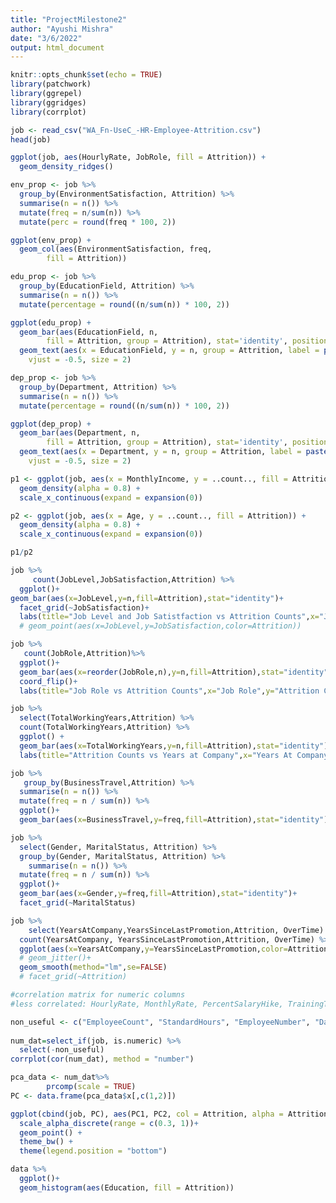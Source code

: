 ```yaml
---
title: "ProjectMilestone2"
author: "Ayushi Mishra"
date: "3/6/2022"
output: html_document
---
```


```r
knitr::opts_chunk$set(echo = TRUE)
library(patchwork)
library(ggrepel)
library(ggridges)
library(corrplot)
```



```r
job <- read_csv("WA_Fn-UseC_-HR-Employee-Attrition.csv")
head(job)
```


```r
ggplot(job, aes(HourlyRate, JobRole, fill = Attrition)) +
  geom_density_ridges()  
```




```r
env_prop <- job %>%
  group_by(EnvironmentSatisfaction, Attrition) %>%
  summarise(n = n()) %>%
  mutate(freq = n/sum(n)) %>%
  mutate(perc = round(freq * 100, 2))

ggplot(env_prop) +
  geom_col(aes(EnvironmentSatisfaction, freq, 
        fill = Attrition)) 
```


```r
edu_prop <- job %>%
  group_by(EducationField, Attrition) %>%
  summarise(n = n()) %>%
  mutate(percentage = round((n/sum(n)) * 100, 2))

ggplot(edu_prop) +
  geom_bar(aes(EducationField, n, 
        fill = Attrition, group = Attrition), stat='identity', position = 'dodge') + 
  geom_text(aes(x = EducationField, y = n, group = Attrition, label = paste0(percentage, "%")), position = position_dodge(width = 1),
    vjust = -0.5, size = 2)
```



```r
dep_prop <- job %>%
  group_by(Department, Attrition) %>%
  summarise(n = n()) %>%
  mutate(percentage = round((n/sum(n)) * 100, 2))

ggplot(dep_prop) +
  geom_bar(aes(Department, n, 
        fill = Attrition, group = Attrition), stat='identity', position = 'dodge') + 
  geom_text(aes(x = Department, y = n, group = Attrition, label = paste0(percentage, "%")), position = position_dodge(width = 1),
    vjust = -0.5, size = 2)
```




```r
p1 <- ggplot(job, aes(x = MonthlyIncome, y = ..count.., fill = Attrition)) +
  geom_density(alpha = 0.8) +
  scale_x_continuous(expand = expansion(0))

p2 <- ggplot(job, aes(x = Age, y = ..count.., fill = Attrition)) +
  geom_density(alpha = 0.8) +
  scale_x_continuous(expand = expansion(0))

p1/p2
```


```r
job %>%
     count(JobLevel,JobSatisfaction,Attrition) %>% 
  ggplot()+
geom_bar(aes(x=JobLevel,y=n,fill=Attrition),stat="identity")+
  facet_grid(~JobSatisfaction)+
  labs(title="Job Level and Job Satistfaction vs Attrition Counts",x="Job Level",y="Attrition Counts",subtitle="Faceted by Job Satisfaction")
  # geom_point(aes(x=JobLevel,y=JobSatisfaction,color=Attrition))
```


```r
job %>% 
   count(JobRole,Attrition)%>% 
  ggplot()+
  geom_bar(aes(x=reorder(JobRole,n),y=n,fill=Attrition),stat="identity")+
  coord_flip()+
  labs(title="Job Role vs Attrition Counts",x="Job Role",y="Attrition Counts")
```

```r
job %>% 
  select(TotalWorkingYears,Attrition) %>% 
  count(TotalWorkingYears,Attrition) %>% 
  ggplot() +
  geom_bar(aes(x=TotalWorkingYears,y=n,fill=Attrition),stat="identity")+
  labs(title="Attrition Counts vs Years at Company",x="Years At Company",y="Attrition Counts")
```

```r
job %>% 
   group_by(BusinessTravel,Attrition) %>%
  summarise(n = n()) %>%
  mutate(freq = n / sum(n)) %>%  
  ggplot()+
  geom_bar(aes(x=BusinessTravel,y=freq,fill=Attrition),stat="identity")
```

```r
job %>% 
  select(Gender, MaritalStatus, Attrition) %>% 
  group_by(Gender, MaritalStatus, Attrition) %>% 
    summarise(n = n()) %>%
  mutate(freq = n / sum(n)) %>%  
  ggplot()+
  geom_bar(aes(x=Gender,y=freq,fill=Attrition),stat="identity")+
  facet_grid(~MaritalStatus)
```

```r
job %>% 
    select(YearsAtCompany,YearsSinceLastPromotion,Attrition, OverTime) %>% 
  count(YearsAtCompany, YearsSinceLastPromotion,Attrition, OverTime) %>% 
  ggplot(aes(x=YearsAtCompany,y=YearsSinceLastPromotion,color=Attrition))+
  # geom_jitter()+
  geom_smooth(method="lm",se=FALSE)
  # facet_grid(~Attrition)
```

```r
#correlation matrix for numeric columns
#less correlated: HourlyRate, MonthlyRate, PercentSalaryHike, TrainingTimesLastYear, NumCompaniesWorked

non_useful <- c("EmployeeCount", "StandardHours", "EmployeeNumber", "DailyRate", "DistanceFromHome", "Education", "JobInvolvement", "JobSatisfaction", "JobSatisfaction", "PerformanceRating", "EnvironmentSatisfaction", "JobLevel", "RelationshipSatisfaction", "StockOptionLevel", "WorkLifeBalance", "HourlyRate", "MonthlyRate", "PercentSalaryHike", "TrainingTimesLastYear", "NumCompaniesWorked")
  
num_dat=select_if(job, is.numeric) %>% 
  select(-non_useful)
corrplot(cor(num_dat), method = "number")
```
```r
pca_data <- num_dat%>%
        prcomp(scale = TRUE)
PC <- data.frame(pca_data$x[,c(1,2)])
```


```r
ggplot(cbind(job, PC), aes(PC1, PC2, col = Attrition, alpha = Attrition))+
  scale_alpha_discrete(range = c(0.3, 1))+
  geom_point() + 
  theme_bw() +
  theme(legend.position = "bottom")
```
```r
data %>%
  ggplot()+
  geom_histogram(aes(Education, fill = Attrition)) 
```
